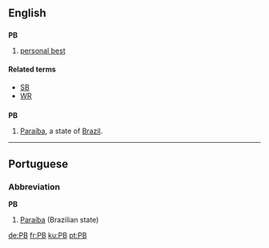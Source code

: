 {{also|Pb}}

==English==

==={{initialism}}===
'''PB'''

# {{sports}} [[personal best]]

====Related terms====
*[[SB]]
*[[WR]]
==={{abbreviation}}===
'''PB'''
#[[Paraíba]], a state of [[Brazil]].

----

==Portuguese==

===Abbreviation===
'''PB'''

# [[Paraíba]] (Brazilian state)

[[de:PB]]
[[fr:PB]]
[[ku:PB]]
[[pt:PB]]